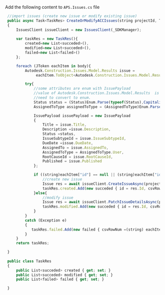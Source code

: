 Add the following content to `APS.Issues.cs` file
```js title="APS.Issues.cs"
 //import issues (create new issue or modify existing issue)
 public async Task<TaskRes> CreateOrModifyACCIssues(string projectId, Tokens tokens, JArray body)
 {
     IssuesClient issueClient = new IssuesClient(_SDKManager);
 
     var taskRes = new TaskRes(){
         created=new List<succeded>(),
         modified=new List<succeded>(),
         failed=new List<failed>()
     };

     foreach (JToken eachItem in body){
         Autodesk.Construction.Issues.Model.Results issue = 
              eachItem.ToObject<Autodesk.Construction.Issues.Model.Results>(); 

         try{ 
             //some attributes are enum with IssuePayload
             //value of Autodesk.Construction.Issues.Model.Results  is string
             //need to convert to enum.
             Status status = (Status)Enum.Parse(typeof(Status),CapitalizeFirstLetter(issue.Status));
             AssignedToType assignedToType = (AssignedToType)Enum.Parse(typeof(AssignedToType),CapitalizeFirstLetter(issue.AssignedToType));

             IssuePayload issuePayload = new IssuePayload
             {
                 Title = issue.Title,
                 Description =issue.Description,
                 Status =status, 
                 IssueSubtypeId = issue.IssueSubtypeId,
                 DueDate =issue.DueDate,
                 AssignedTo = issue.AssignedTo,
                 AssignedToType = AssignedToType.User,
                 RootCauseId = issue.RootCauseId,
                 Published = issue.Published
             };  

             if ((string)eachItem["id"] == null || (string)eachItem["id"] =="" ){
                 //create new issue
                 Issue res = await issueClient.CreateIssueAsync(projectId, issuePayload, accessToken: tokens.InternalToken);
                 taskRes.created.Add(new succeded { id = res.Id, csvRowNum =(string) eachItem["csvRowNum"] });
             }else{
                 //modify issue
                 Issue res = await issueClient.PatchIssueDetailsAsync(projectId, issue.Id, issuePayload, accessToken: tokens.InternalToken);
                 taskRes.modified.Add(new succeded { id = res.Id, csvRowNum =(string) eachItem["csvRowNum"] });
             }
         }
         catch (Exception e)
         {
            taskRes.failed.Add(new failed { csvRowNum =(string) eachItem["csvRowNum"], reason=e.ToString() });
         }
     }  
     return taskRes;

 } 
  
 public class TaskRes
 {
     public List<succeded> created { get; set; }
     public List<succeded> modified { get; set; }
     public List<failed> failed { get; set; }

 }

```

